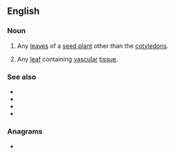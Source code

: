 {{also|true-leaf}}
==English==

===Noun===
{{en-noun|true leaves}}

# {{lb|en|botany}} Any [[leaf|leaves]] of a [[seed plant]] other than the [[cotyledon]]s.
# {{lb|en|botany}} Any [[leaf]] containing [[vascular]] [[tissue]].

===See also===
* {{l|en|enation}}
* {{l|en|phyllidium}}
* {{l|en|megaphyll}}
* {{l|en|microphyll}}

===Anagrams===
* {{anagrams|en|a=aeeflrtu|ferulate}}